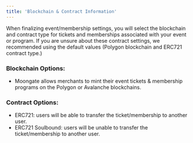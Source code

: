 ```yaml
---
title: 'Blockchain & Contract Information'
---
```

When finalizing event/membership settings, you will select the blockchain and contract type for tickets and memberships associated with your event or program. If you are unsure about these contract settings, we recommended using the default values (Polygon blockchain and ERC721 contract type.)
### Blockchain Options: 
- Moongate allows merchants to mint their event tickets & membership programs on the Polygon or Avalanche blockchains.

### Contract Options:
- ERC721: users will be able to transfer the ticket/membership to another user.
- ERC721 Soulbound: users will be unable to transfer the ticket/membership to another user.